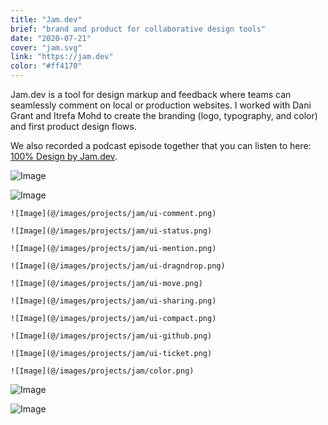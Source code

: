 ```yaml
---
title: "Jam.dev"
brief: "brand and product for collaborative design tools"
date: "2020-07-21"
cover: "jam.svg"
link: "https://jam.dev"
color: "#ff4170"
---
```


Jam.dev is a tool for design markup and feedback where teams can seamlessly comment on local or production websites. I worked with Dani Grant and Itrefa Mohd to create the branding (logo, typography, and color) and first product design flows.

We also recorded a podcast episode together that you can listen to here: <a href="https://open.spotify.com/episode/5T6NULm5D5ZV9NSLMou6Of?si=21a933963e3f4a21&nd=1">100% Design by Jam.dev</a>.

![Image](@/images/projects/jam/jam.svg)

![Image](@/images/projects/jam/desktop-sidebar.png)

<div class="grid grid-cols-2 gap-4">

    ![Image](@/images/projects/jam/ui-comment.png)

    ![Image](@/images/projects/jam/ui-status.png)

    ![Image](@/images/projects/jam/ui-mention.png)

    ![Image](@/images/projects/jam/ui-dragndrop.png)

    ![Image](@/images/projects/jam/ui-move.png)

    ![Image](@/images/projects/jam/ui-sharing.png)

    ![Image](@/images/projects/jam/ui-compact.png)

    ![Image](@/images/projects/jam/ui-github.png)

    ![Image](@/images/projects/jam/ui-ticket.png)

    ![Image](@/images/projects/jam/color.png)

</div>

![Image](@/images/projects/jam/desktop-1.png)

![Image](@/images/projects/jam/flow-v1.png)
